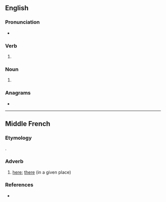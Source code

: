 ==English==

===Pronunciation===
* {{IPA|en|/liːnz/}}

===Verb===
{{head|en|verb form}}

# {{en-third-person singular of|lean}}

===Noun===
{{head|en|noun form}}

# {{plural of|en|lean}}

===Anagrams===
* {{anagrams|en|a=aelns|ANSEL|Ansel|ELANs|Elsan|L'Anse|Nales|Slane|elans|enals|lanes|neals|slane|slean}}

----

==Middle French==

===Etymology===
{{etyl|fro|frm}} {{m|fro|laiens}}.

===Adverb===
{{head|frm|adverb}}

# [[here]]; [[there]] (in a given place)

===References===
* {{R:Godefroy|laiens}}